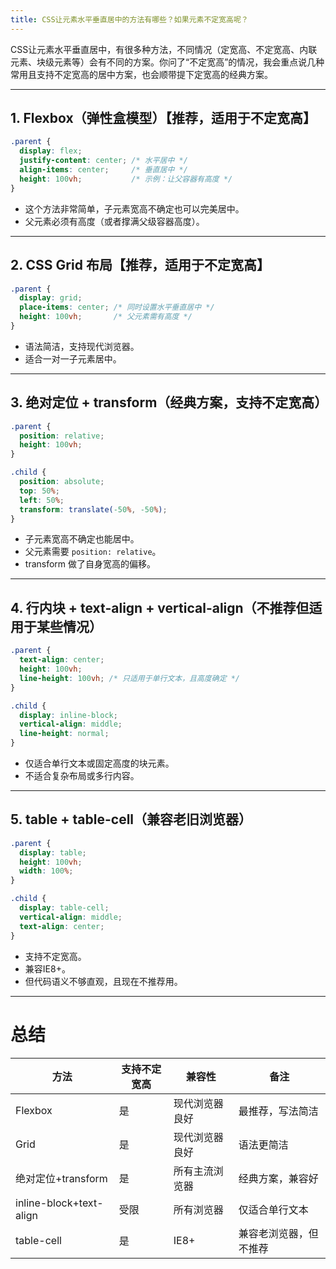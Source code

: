 ```yaml
---
title: CSS让元素水平垂直居中的方法有哪些？如果元素不定宽高呢？
---
```


CSS让元素水平垂直居中，有很多种方法，不同情况（定宽高、不定宽高、内联元素、块级元素等）会有不同的方案。你问了“不定宽高”的情况，我会重点说几种常用且支持不定宽高的居中方案，也会顺带提下定宽高的经典方案。

---

## 1. Flexbox（弹性盒模型）【推荐，适用于不定宽高】

```css
.parent {
  display: flex;
  justify-content: center; /* 水平居中 */
  align-items: center;     /* 垂直居中 */
  height: 100vh;           /* 示例：让父容器有高度 */
}
```

* 这个方法非常简单，子元素宽高不确定也可以完美居中。
* 父元素必须有高度（或者撑满父级容器高度）。

---

## 2. CSS Grid 布局【推荐，适用于不定宽高】

```css
.parent {
  display: grid;
  place-items: center; /* 同时设置水平垂直居中 */
  height: 100vh;       /* 父元素需有高度 */
}
```

* 语法简洁，支持现代浏览器。
* 适合一对一子元素居中。

---

## 3. 绝对定位 + transform（经典方案，支持不定宽高）

```css
.parent {
  position: relative;
  height: 100vh;
}

.child {
  position: absolute;
  top: 50%;
  left: 50%;
  transform: translate(-50%, -50%);
}
```

* 子元素宽高不确定也能居中。
* 父元素需要 `position: relative`。
* transform 做了自身宽高的偏移。

---

## 4. 行内块 + text-align + vertical-align（不推荐但适用于某些情况）

```css
.parent {
  text-align: center;
  height: 100vh;
  line-height: 100vh; /* 只适用于单行文本，且高度确定 */
}

.child {
  display: inline-block;
  vertical-align: middle;
  line-height: normal;
}
```

* 仅适合单行文本或固定高度的块元素。
* 不适合复杂布局或多行内容。

---

## 5. table + table-cell（兼容老旧浏览器）

```css
.parent {
  display: table;
  height: 100vh;
  width: 100%;
}

.child {
  display: table-cell;
  vertical-align: middle;
  text-align: center;
}
```

* 支持不定宽高。
* 兼容IE8+。
* 但代码语义不够直观，且现在不推荐用。

---

# 总结

| 方法                      | 支持不定宽高 | 兼容性     | 备注          |
| ----------------------- | ------ | ------- | ----------- |
| Flexbox                 | 是      | 现代浏览器良好 | 最推荐，写法简洁    |
| Grid                    | 是      | 现代浏览器良好 | 语法更简洁       |
| 绝对定位+transform          | 是      | 所有主流浏览器 | 经典方案，兼容好    |
| inline-block+text-align | 受限     | 所有浏览器   | 仅适合单行文本     |
| table-cell              | 是      | IE8+    | 兼容老浏览器，但不推荐 |



